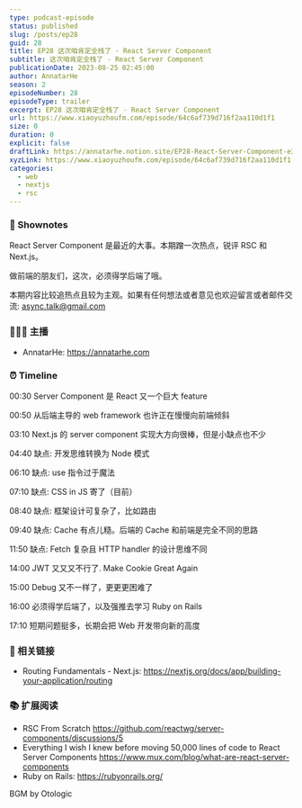 ```yaml
---
type: podcast-episode
status: published
slug: /posts/ep28
guid: 28
title: EP28 这次咱肯定全栈了 - React Server Component
subtitle: 这次咱肯定全栈了 - React Server Component
publicationDate: 2023-08-25 02:45:00
author: AnnatarHe
season: 2
episodeNumber: 28
episodeType: trailer
excerpt: EP28 这次咱肯定全栈了 - React Server Component
url: https://www.xiaoyuzhoufm.com/episode/64c6af739d716f2aa110d1f1
size: 0
duration: 0
explicit: false
draftLink: https://annatarhe.notion.site/EP28-React-Server-Component-e3cd129e1ac44d7ab14c8c8303fbc71b?pvs=4
xyzLink: https://www.xiaoyuzhoufm.com/episode/64c6af739d716f2aa110d1f1
categories:
  - web
  - nextjs
  - rsc
---
```


### 📕 Shownotes

React Server Component 是最近的大事。本期蹭一次热点，锐评 RSC 和 Next.js。

做前端的朋友们，这次，必须得学后端了哦。

本期内容比较追热点且较为主观。如果有任何想法或者意见也欢迎留言或者邮件交流: async.talk@gmail.com

### 👨‍👨‍👦 主播

- AnnatarHe: https://annatarhe.com

### ⏰ Timeline

00:30 Server Component 是 React 又一个巨大 feature

00:50 从后端主导的 web framework 也许正在慢慢向前端倾斜

03:10 Next.js 的 server component 实现大方向很棒，但是小缺点也不少

04:40 缺点: 开发思维转换为 Node 模式

06:10 缺点: use 指令过于魔法

07:10 缺点: CSS in JS 寄了（目前）

08:40 缺点: 框架设计可复杂了，比如路由

09:40 缺点: Cache 有点儿糙。后端的 Cache 和前端是完全不同的思路

11:50 缺点: Fetch 复杂且 HTTP handler 的设计思维不同

14:00 JWT 又又又不行了. Make Cookie Great Again

15:00 Debug 又不一样了，更更更困难了

16:00 必须得学后端了，以及强推去学习 Ruby on Rails

17:10 短期问题挺多，长期会把 Web 开发带向新的高度

### 🔗 相关链接

- Routing Fundamentals - Next.js: https://nextjs.org/docs/app/building-your-application/routing

### 📚 扩展阅读

- RSC From Scratch https://github.com/reactwg/server-components/discussions/5
- Everything I wish I knew before moving 50,000 lines of code to React Server Components https://www.mux.com/blog/what-are-react-server-components
- Ruby on Rails: https://rubyonrails.org/

BGM by Otologic